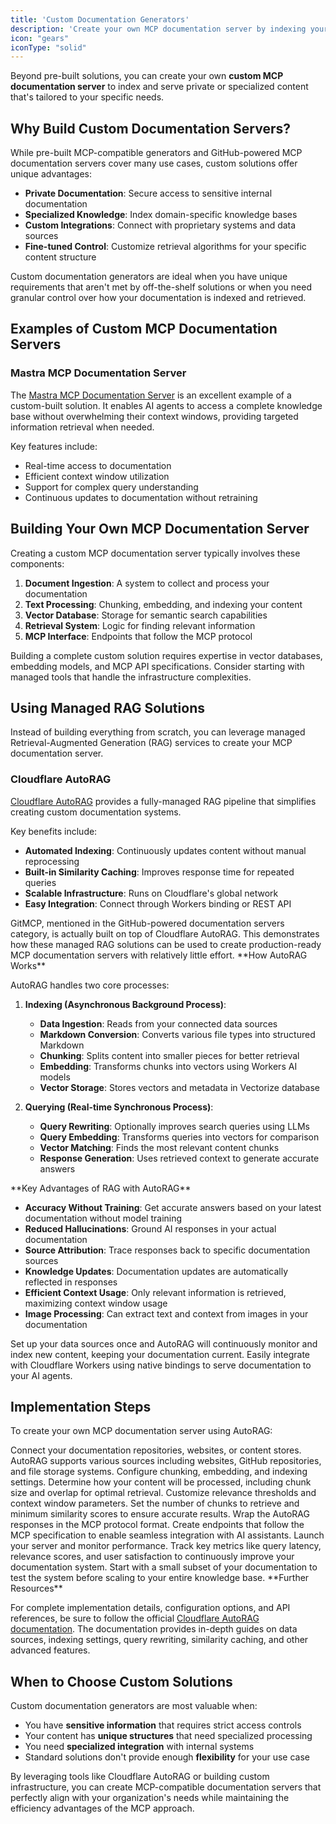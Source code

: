 ```yaml
---
title: 'Custom Documentation Generators'
description: 'Create your own MCP documentation server by indexing your custom or private documentation'
icon: "gears"
iconType: "solid"
---
```


Beyond pre-built solutions, you can create your own **custom MCP documentation server** to index and serve private or specialized content that's tailored to your specific needs.

## <Icon icon="lightbulb" iconType="solid" /> Why Build Custom Documentation Servers?

While pre-built MCP-compatible generators and GitHub-powered MCP documentation servers cover many use cases, custom solutions offer unique advantages:

- **Private Documentation**: Secure access to sensitive internal documentation
- **Specialized Knowledge**: Index domain-specific knowledge bases
- **Custom Integrations**: Connect with proprietary systems and data sources
- **Fine-tuned Control**: Customize retrieval algorithms for your specific content structure

<Note>
  Custom documentation generators are ideal when you have unique requirements that aren't met by off-the-shelf solutions or when you need granular control over how your documentation is indexed and retrieved.
</Note>

## <Icon icon="cubes" iconType="solid" /> Examples of Custom MCP Documentation Servers

### Mastra MCP Documentation Server

The [Mastra MCP Documentation Server](https://mastra.ai/blog/introducing-mastra-mcp) is an excellent example of a custom-built solution. It enables AI agents to access a complete knowledge base without overwhelming their context windows, providing targeted information retrieval when needed.

Key features include:
- Real-time access to documentation
- Efficient context window utilization
- Support for complex query understanding
- Continuous updates to documentation without retraining

## <Icon icon="code" iconType="solid" /> Building Your Own MCP Documentation Server

Creating a custom MCP documentation server typically involves these components:

1. **Document Ingestion**: A system to collect and process your documentation
2. **Text Processing**: Chunking, embedding, and indexing your content
3. **Vector Database**: Storage for semantic search capabilities
4. **Retrieval System**: Logic for finding relevant information
5. **MCP Interface**: Endpoints that follow the MCP protocol

<Warning>
  Building a complete custom solution requires expertise in vector databases, embedding models, and MCP API specifications. Consider starting with managed tools that handle the infrastructure complexities.
</Warning>

## <Icon icon="cloud" iconType="solid" /> Using Managed RAG Solutions

Instead of building everything from scratch, you can leverage managed Retrieval-Augmented Generation (RAG) services to create your MCP documentation server.

### Cloudflare AutoRAG

[Cloudflare AutoRAG](https://developers.cloudflare.com/autorag/) provides a fully-managed RAG pipeline that simplifies creating custom documentation systems.

Key benefits include:

- **Automated Indexing**: Continuously updates content without manual reprocessing
- **Built-in Similarity Caching**: Improves response time for repeated queries
- **Scalable Infrastructure**: Runs on Cloudflare's global network
- **Easy Integration**: Connect through Workers binding or REST API

<Info>
  GitMCP, mentioned in the GitHub-powered documentation servers category, is actually built on top of Cloudflare AutoRAG. This demonstrates how these managed RAG solutions can be used to create production-ready MCP documentation servers with relatively little effort.
</Info>

<Info>
  <Icon icon="lightbulb" iconType="solid" /> **How AutoRAG Works**
  
  AutoRAG handles two core processes:
  
  1. **Indexing (Asynchronous Background Process)**:
     - **Data Ingestion**: Reads from your connected data sources
     - **Markdown Conversion**: Converts various file types into structured Markdown
     - **Chunking**: Splits content into smaller pieces for better retrieval
     - **Embedding**: Transforms chunks into vectors using Workers AI models
     - **Vector Storage**: Stores vectors and metadata in Vectorize database
  
  2. **Querying (Real-time Synchronous Process)**:
     - **Query Rewriting**: Optionally improves search queries using LLMs
     - **Query Embedding**: Transforms queries into vectors for comparison
     - **Vector Matching**: Finds the most relevant content chunks
     - **Response Generation**: Uses retrieved context to generate accurate answers
</Info>

<Check>
  <Icon icon="check-double" iconType="solid" /> **Key Advantages of RAG with AutoRAG**
  
  - **Accuracy Without Training**: Get accurate answers based on your latest documentation without model training
  - **Reduced Hallucinations**: Ground AI responses in your actual documentation
  - **Source Attribution**: Trace responses back to specific documentation sources
  - **Knowledge Updates**: Documentation updates are automatically reflected in responses
  - **Efficient Context Usage**: Only relevant information is retrieved, maximizing context window usage
  - **Image Processing**: Can extract text and context from images in your documentation
</Check>

<CardGroup cols={2}>
  <Card title="Automated Indexing" icon="robot" iconType="solid">
    Set up your data sources once and AutoRAG will continuously monitor and index new content, keeping your documentation current.
  </Card>
  <Card title="Worker Integration" icon="code" iconType="solid">
    Easily integrate with Cloudflare Workers using native bindings to serve documentation to your AI agents.
  </Card>
</CardGroup>

## <Icon icon="diagram-project" iconType="solid" /> Implementation Steps

To create your own MCP documentation server using AutoRAG:

<Steps>
  <Step title="Configure Data Sources">
    Connect your documentation repositories, websites, or content stores. AutoRAG supports various sources including websites, GitHub repositories, and file storage systems.
  </Step>
  
  <Step title="Set Up Indexing">
    Configure chunking, embedding, and indexing settings. Determine how your content will be processed, including chunk size and overlap for optimal retrieval.
  </Step>
  
  <Step title="Define Retrieval Parameters">
    Customize relevance thresholds and context window parameters. Set the number of chunks to retrieve and minimum similarity scores to ensure accurate results.
  </Step>
  
  <Step title="Implement MCP Protocol">
    Wrap the AutoRAG responses in the MCP protocol format. Create endpoints that follow the MCP specification to enable seamless integration with AI assistants.
  </Step>
  
  <Step title="Deploy and Monitor">
    Launch your server and monitor performance. Track key metrics like query latency, relevance scores, and user satisfaction to continuously improve your documentation system.
  </Step>
</Steps>

<Tip>
  Start with a small subset of your documentation to test the system before scaling to your entire knowledge base.
</Tip>

<Info>
  <Icon icon="book" iconType="solid" /> **Further Resources**
  
  For complete implementation details, configuration options, and API references, be sure to follow the official [Cloudflare AutoRAG documentation](https://developers.cloudflare.com/autorag/). The documentation provides in-depth guides on data sources, indexing settings, query rewriting, similarity caching, and other advanced features.
</Info>

## <Icon icon="circle-check" iconType="solid" color="#10B981" /> When to Choose Custom Solutions

Custom documentation generators are most valuable when:

- You have **sensitive information** that requires strict access controls
- Your content has **unique structures** that need specialized processing
- You need **specialized integration** with internal systems
- Standard solutions don't provide enough **flexibility** for your use case

By leveraging tools like Cloudflare AutoRAG or building custom infrastructure, you can create MCP-compatible documentation servers that perfectly align with your organization's needs while maintaining the efficiency advantages of the MCP approach. 
